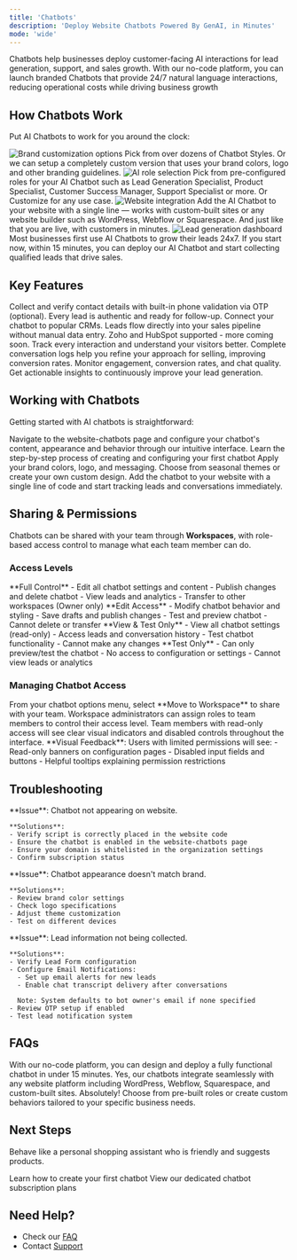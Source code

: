 ```yaml
---
title: 'Chatbots'
description: 'Deploy Website Chatbots Powered By GenAI, in Minutes'
mode: 'wide'
---
```


Chatbots help businesses deploy customer-facing AI interactions for lead generation, support, and sales growth. With our no-code platform, you can launch branded Chatbots that provide 24/7 natural language interactions, reducing operational costs while driving business growth

## How Chatbots Work

Put AI Chatbots to work for you around the clock:

<Update label="Brand-Perfect Design" description="Pre-built Themes or Custom Design">
  <Frame className="w-full" style={{ maxWidth: "max((min(min(100vw - 30px, 1200px) - 120px, 1200px) - 40px) / 2, 1px)" }}>
    <img 
      src="/images/chatbots/brand-design.jpg" 
      alt="Brand customization options"
      className="w-full h-auto object-contain"
    />
  </Frame>
  Pick from over dozens of Chatbot Styles. Or we can setup a completely custom version that uses your brand colors, logo and other branding guidelines.
</Update>

<Update label="Smart AI Roles" description="Pre-defined or Custom Behaviors">
  <Frame className="w-full" style={{ maxWidth: "max((min(min(100vw - 30px, 1200px) - 120px, 1200px) - 40px) / 2, 1px)" }}>
    <img 
      src="/images/chatbots/smart-templates.jpg" 
      alt="AI role selection"
      className="w-full h-auto object-contain"
    />
  </Frame>
  Pick from pre-configured roles for your AI Chatbot such as Lead Generation Specialist, Product Specialist, Customer Success Manager, Support Specialist or more. Or Customize for any use case.
</Update>

<Update label="One-step Integration" description="Simple Website Integration">
  <Frame className="w-full" style={{ maxWidth: "max((min(min(100vw - 30px, 1200px) - 120px, 1200px) - 40px) / 2, 1px)" }}>
    <img 
      src="/images/chatbots/multi-site.jpg" 
      alt="Website integration"
      className="w-full h-auto object-contain"
    />
  </Frame>
  Add the AI Chatbot to your website with a single line — works with custom-built sites or any website builder such as WordPress, Webflow or Squarespace. And just like that you are live, with customers in minutes.
</Update>

<Update label="Lead Generation" description="24/7 Lead Capture">
  <Frame className="w-full" style={{ maxWidth: "max((min(min(100vw - 30px, 1200px) - 120px, 1200px) - 40px) / 2, 1px)" }}>
    <img 
      src="/images/chatbots/lead-gen.jpg" 
      alt="Lead generation dashboard"
      className="w-full h-auto object-contain"
    />
  </Frame>
  Most businesses first use AI Chatbots to grow their leads 24x7. If you start now, within 15 minutes, you can deploy our AI Chatbot and start collecting qualified leads that drive sales.
</Update>

## Key Features

<CardGroup cols={2}>
  <Card title="Lead Capture & Validation" icon="user-check">
    Collect and verify contact details with built-in phone validation via OTP (optional). Every lead is authentic and ready for follow-up.
  </Card>

  <Card title="CRM Integration" icon="database">
    Connect your chatbot to popular CRMs. Leads flow directly into your sales pipeline without manual data entry. Zoho and HubSpot supported - more coming soon.
  </Card>

  <Card title="Conversation History" icon="messages">
    Track every interaction and understand your visitors better. Complete conversation logs help you refine your approach for selling, improving conversion rates.
  </Card>

  <Card title="Performance Analytics" icon="chart-line">
    Monitor engagement, conversion rates, and chat quality. Get actionable insights to continuously improve your lead generation.
  </Card>
</CardGroup>

## Working with Chatbots

Getting started with AI chatbots is straightforward:

<Steps>

  <Step title="Design Your Chatbot">
    Navigate to the website-chatbots page and configure your chatbot's content, appearance and behavior through our intuitive interface.
    <Card
      title="Detailed Guide: Create Your First Chatbot"
      icon="wand-magic-sparkles"
      href="/guides/chatbots/create-chatbot"
    >
      Learn the step-by-step process of creating and configuring your first chatbot
    </Card>
  </Step>

  <Step title="Customize & Brand">
    Apply your brand colors, logo, and messaging. Choose from seasonal themes or create your own custom design.
  </Step>

  <Step title="Deploy & Monitor">
    Add the chatbot to your website with a single line of code and start tracking leads and conversations immediately.
  </Step>
</Steps>

## Sharing & Permissions

Chatbots can be shared with your team through **Workspaces**, with role-based access control to manage what each team member can do.

### Access Levels

<CardGroup cols={2}>
  <Card title="Owner & Admin" icon="shield-halved">
    **Full Control**
    - Edit all chatbot settings and content
    - Publish changes and delete chatbot
    - View leads and analytics
    - Transfer to other workspaces (Owner only)
  </Card>

  <Card title="Engineer/Contributor" icon="code">
    **Edit Access**
    - Modify chatbot behavior and styling
    - Save drafts and publish changes
    - Test and preview chatbot
    - Cannot delete or transfer
  </Card>

  <Card title="Reader" icon="glasses">
    **View & Test Only**
    - View all chatbot settings (read-only)
    - Access leads and conversation history
    - Test chatbot functionality
    - Cannot make any changes
  </Card>

  <Card title="Guest" icon="eye">
    **Test Only**
    - Can only preview/test the chatbot
    - No access to configuration or settings
    - Cannot view leads or analytics
  </Card>
</CardGroup>

### Managing Chatbot Access

<Steps>
  <Step title="Share to Workspace">
    From your chatbot options menu, select **Move to Workspace** to share with your team.
  </Step>

  <Step title="Assign Roles">
    Workspace administrators can assign roles to team members to control their access level.
  </Step>

  <Step title="Read-Only Indicators">
    Team members with read-only access will see clear visual indicators and disabled controls throughout the interface.
  </Step>
</Steps>

<Note>
**Visual Feedback**: Users with limited permissions will see:
- Read-only banners on configuration pages
- Disabled input fields and buttons
- Helpful tooltips explaining permission restrictions
</Note>

## Troubleshooting

<AccordionGroup>
  <Accordion title="Integration Issues">
    **Issue**: Chatbot not appearing on website.
    
    **Solutions**:
    - Verify script is correctly placed in the website code
    - Ensure the chatbot is enabled in the website-chatbots page
    - Ensure your domain is whitelisted in the organization settings
    - Confirm subscription status
  </Accordion>

  <Accordion title="Styling Concerns">
    **Issue**: Chatbot appearance doesn't match brand.
    
    **Solutions**:
    - Review brand color settings
    - Check logo specifications
    - Adjust theme customization
    - Test on different devices
  </Accordion>

  <Accordion title="Lead Capture">
    **Issue**: Lead information not being collected.
    
    **Solutions**:
    - Verify Lead Form configuration
    - Configure Email Notifications:
      - Set up email alerts for new leads
      - Enable chat transcript delivery after conversations
      
      Note: System defaults to bot owner's email if none specified
    - Review OTP setup if enabled
    - Test lead notification system
  </Accordion>
</AccordionGroup>

## FAQs

<AccordionGroup>
  <Accordion title="How quickly can I deploy a chatbot?">
    With our no-code platform, you can design and deploy a fully functional chatbot in under 15 minutes.
  </Accordion>

  <Accordion title="Will it work with my website?">
    Yes, our chatbots integrate seamlessly with any website platform including WordPress, Webflow, Squarespace, and custom-built sites.
  </Accordion>

  <Accordion title="Can I customize the chatbot's behavior?">
    Absolutely! Choose from pre-built roles or create custom behaviors tailored to your specific business needs.
  </Accordion>
</AccordionGroup>

## Next Steps
Behave like a personal shopping assistant who is friendly and suggests products.

<CardGroup cols={2}>
  <Card
    title="Create Your First Chatbot"
    icon="wand-magic-sparkles"
    href="/guides/chatbots/create-chatbot"
  >
    Learn how to create your first chatbot
  </Card>
  <Card
    title="Pricing Plans"
    icon="credit-card"
    href="https://hyperleap.ai/pricing"
  >
    View our dedicated chatbot subscription plans
  </Card>
</CardGroup>

## Need Help?

- Check our [FAQ](/guides/faq)
- Contact [Support](mailto:support@hyperleap.ai)
